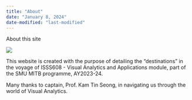 ```yaml
---
title: "About"
date: "January 8, 2024"
date-modified: "last-modified"
---
```


About this site

![](images/th.jpeg){fig-align="center"}

This website is created with the purpose of detailing the "destinations" in the voyage of ISSS608 - Visual Analytics and Applications module, part of the SMU MITB programme, AY2023-24.

Many thanks to captain, Prof. Kam Tin Seong, in navigating us through the world of Visual Analytics.

